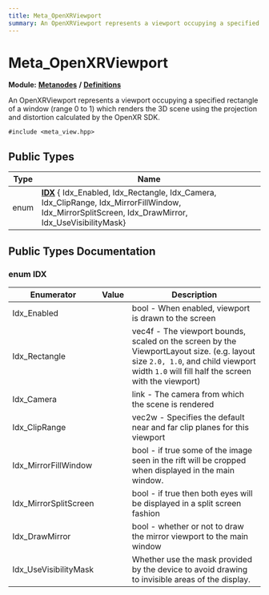 ```yaml
---
title: Meta_OpenXRViewport
summary: An OpenXRViewport represents a viewport occupying a specified rectangle of a window (range 0 to 1) which renders the 3D scene using the projection and distortion calculated by the OpenXR SDK. 
---
```


# Meta_OpenXRViewport

**Module:** **[Metanodes](../../modules/metanodes/index.mdx)** **/** **[Definitions](../../modules/metanodes/definitions.mdx)**

An OpenXRViewport represents a viewport occupying a specified rectangle of a window (range 0 to 1) which renders the 3D scene using the projection and distortion calculated by the OpenXR SDK. 

`#include <meta_view.hpp>`

## Public Types

| Type           | Name           |
| -------------- | -------------- |
| enum| **[IDX](#enum-idx)** { Idx_Enabled, Idx_Rectangle, Idx_Camera, Idx_ClipRange, Idx_MirrorFillWindow, Idx_MirrorSplitScreen, Idx_DrawMirror, Idx_UseVisibilityMask} |

## Public Types Documentation

### enum IDX

| Enumerator | Value | Description |
| ---------- | ----- | ----------- |
| Idx_Enabled | | bool - When enabled, viewport is drawn to the screen   |
| Idx_Rectangle | | vec4f - The viewport bounds, scaled on the screen by the ViewportLayout size. (e.g. layout size `2.0, 1.0`, and child viewport width `1.0` will fill half the screen with the viewport)   |
| Idx_Camera | | link - The camera from which the scene is rendered   |
| Idx_ClipRange | | vec2w - Specifies the default near and far clip planes for this viewport   |
| Idx_MirrorFillWindow | | bool - if true some of the image seen in the rift will be cropped when displayed in the main window.   |
| Idx_MirrorSplitScreen | | bool - if true then both eyes will be displayed in a split screen fashion   |
| Idx_DrawMirror | | bool - whether or not to draw the mirror viewport to the main window   |
| Idx_UseVisibilityMask | | Whether use the mask provided by the device to avoid drawing to invisible areas of the display.   |
